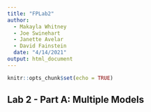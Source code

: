 ```yaml
---
title: "FPLab2"
author: 
  - Makayla Whitney
  - Joe Swinehart
  - Janette Avelar
  - David Fainstein
  date: "4/14/2021"
output: html_document
---
```


```r
knitr::opts_chunk$set(echo = TRUE)
```

## Lab 2 - Part A: Multiple Models
